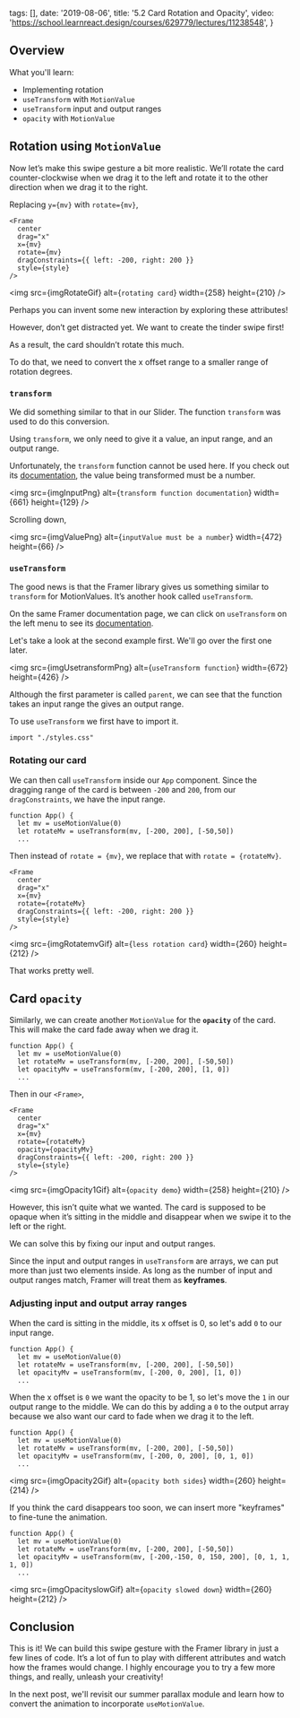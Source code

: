 
  tags: [],
  date: '2019-08-06',
  title: '5.2 Card Rotation and Opacity',
  video: 'https://school.learnreact.design/courses/629779/lectures/11238548',
}


## Overview

What you'll learn:

- Implementing rotation
- `useTransform` with `MotionValue`
- `useTransform` input and output ranges
- `opacity` with `MotionValue`

## Rotation using `MotionValue`

Now let’s make this swipe gesture a bit more realistic. We’ll rotate the card counter-clockwise when we drag it to the left and rotate it to the other direction when we drag it to the right.

Replacing `y={mv}` with `rotate={mv}`,

```jsx{5}
<Frame
  center
  drag="x"
  x={mv}
  rotate={mv}
  dragConstraints={{ left: -200, right: 200 }}
  style={style}
/>
```

<img src={imgRotateGif} alt={`rotating card`} width={258} height={210} />

Perhaps you can invent some new interaction by exploring these attributes!

However, don’t get distracted yet. We want to create the tinder swipe first!

As a result, the card shouldn’t rotate this much.

To do that, we need to convert the x offset range to a smaller range of rotation degrees.

### `transform`

We did something similar to that in our Slider. The function `transform` was used to do this conversion.

Using `transform`, we only need to give it a value, an input range, and an output range.

Unfortunately, the `transform` function cannot be used here. If you check out its [documentation](https://www.framer.com/api/utilities/#transform), the value being transformed must be a number.

<img
  src={imgInputPng}
  alt={`transform function documentation`}
  width={661}
  height={129}
/>

Scrolling down,

<img
  src={imgValuePng}
  alt={`inputValue must be a number`}
  width={472}
  height={66}
/>

### `useTransform`

The good news is that the Framer library gives us something similar to `transform` for MotionValues. It’s another hook called `useTransform`.

On the same Framer documentation page, we can click on `useTransform` on the left menu to see its [documentation](https://www.framer.com/api/utilities/#usetransform).

Let's take a look at the second example first. We'll go over the first one later.

<img
  src={imgUsetransformPng}
  alt={`useTransform function`}
  width={672}
  height={426}
/>

Although the first parameter is called `parent`, we can see that the function takes an input range the gives an output range.

To use `useTransform` we first have to import it.

```jsx{3}
import "./styles.css"
```

### Rotating our card

We can then call `useTransform` inside our `App` component. Since the dragging range of the card is between `-200` and `200`, from our `dragConstraints`, we have the input range.

```jsx{3}
function App() {
  let mv = useMotionValue(0)
  let rotateMv = useTransform(mv, [-200, 200], [-50,50])
  ...
```

Then instead of `rotate = {mv}`, we replace that with `rotate = {rotateMv}`.

```jsx{5}
<Frame
  center
  drag="x"
  x={mv}
  rotate={rotateMv}
  dragConstraints={{ left: -200, right: 200 }}
  style={style}
/>
```

<img src={imgRotatemvGif} alt={`less rotation card`} width={260} height={212} />

That works pretty well.

## Card `opacity`

Similarly, we can create another `MotionValue` for the **`opacity`** of the card. This will make the card fade away when we drag it.

```jsx{4}
function App() {
  let mv = useMotionValue(0)
  let rotateMv = useTransform(mv, [-200, 200], [-50,50])
  let opacityMv = useTransform(mv, [-200, 200], [1, 0])
  ...
```

Then in our `<Frame>`,

```jsx{6}
<Frame
  center
  drag="x"
  x={mv}
  rotate={rotateMv}
  opacity={opacityMv}
  dragConstraints={{ left: -200, right: 200 }}
  style={style}
/>
```

<img src={imgOpacity1Gif} alt={`opacity demo`} width={258} height={210} />

However, this isn’t quite what we wanted. The card is supposed to be opaque when it’s sitting in the middle and disappear when we swipe it to the left or the right.

We can solve this by fixing our input and output ranges.

Since the input and output ranges in `useTransform` are arrays, we can put more than just two elements inside. As long as the number of input and output ranges match, Framer will treat them as **keyframes**.

### Adjusting input and output array ranges

When the card is sitting in the middle, its x offset is 0, so let's add `0` to our input range.

```jsx{4}
function App() {
  let mv = useMotionValue(0)
  let rotateMv = useTransform(mv, [-200, 200], [-50,50])
  let opacityMv = useTransform(mv, [-200, 0, 200], [1, 0])
  ...
```

When the x offset is `0` we want the opacity to be 1, so let's move the `1` in our output range to the middle. We can do this by adding a `0` to the output array because we also want our card to fade when we drag it to the left.

```jsx{4}
function App() {
  let mv = useMotionValue(0)
  let rotateMv = useTransform(mv, [-200, 200], [-50,50])
  let opacityMv = useTransform(mv, [-200, 0, 200], [0, 1, 0])
  ...
```

<img src={imgOpacity2Gif} alt={`opacity both sides`} width={260} height={214} />

If you think the card disappears too soon, we can insert more "keyframes" to fine-tune the animation.

```jsx{4}
function App() {
  let mv = useMotionValue(0)
  let rotateMv = useTransform(mv, [-200, 200], [-50,50])
  let opacityMv = useTransform(mv, [-200,-150, 0, 150, 200], [0, 1, 1, 1, 0])
  ...
```

<img
  src={imgOpacityslowGif}
  alt={`opacity slowed down`}
  width={260}
  height={212}
/>

## Conclusion

This is it! We can build this swipe gesture with the Framer library in just a few lines of code. It’s a lot of fun to play with different attributes and watch how the frames would change. I highly encourage you to try a few more things, and really, unleash your creativity!

In the next post, we'll revisit our summer parallax module and learn how to convert the animation to incorporate `useMotionValue`.
